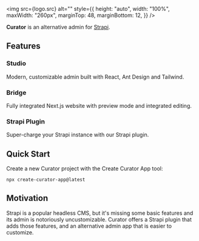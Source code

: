 
<img
  src={logo.src}
  alt=""
  style={{
    height: "auto",
    width: "100%",
    maxWidth: "260px",
    marginTop: 48,
    marginBottom: 12,
  }}
/>

**Curator** is an alternative admin for [Strapi](https://www.strapi.io).

## Features

### Studio

Modern, customizable admin built with React, Ant Design and Tailwind.

### Bridge

Fully integrated Next.js website with preview mode and integrated editing.

### Strapi Plugin

Super-charge your Strapi instance with our Strapi plugin.

## Quick Start

Create a new Curator project with the Create Curator App tool:

```shell
npx create-curator-app@latest
```

## Motivation

Strapi is a popular headless CMS, but it's missing some basic features and its admin is notoriously uncustomizable.
Curator offers a Strapi plugin that adds those features, and an alternative admin app that is easier to customize.
